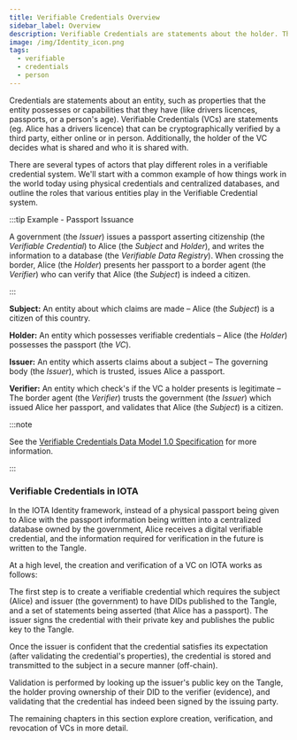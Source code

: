 ```yaml
---
title: Verifiable Credentials Overview
sidebar_label: Overview
description: Verifiable Credentials are statements about the holder. They can be verified online or in person, and the holder decides who to share them with.
image: /img/Identity_icon.png
tags:
  - verifiable
  - credentials
  - person
---
```


Credentials are statements about an entity, such as properties that the entity possesses or capabilities that they have (like drivers licences, passports, or a person's age). Verifiable Credentials (VCs) are statements (eg. Alice has a drivers licence) that can be cryptographically verified by a third party, either online or in person. Additionally, the holder of the VC decides what is shared and who it is shared with.

There are several types of actors that play different roles in a verifiable credential system. We'll start with a common example of how things work in the world today using physical credentials and centralized databases, and outline the roles that various entities play in the Verifiable Credential system.

:::tip Example - Passport Issuance

A government (the _Issuer_) issues a passport asserting citizenship (the _Verifiable Credential_) to Alice (the _Subject_ and _Holder_), and writes the information to a database (the _Verifiable Data Registry_). When crossing the border, Alice (the _Holder_) presents her passport to a border agent (the _Verifier_) who can verify that Alice (the _Subject_) is indeed a citizen.

:::

**Subject:** An entity about which claims are made – Alice (the _Subject_) is a citizen of this country.

**Holder:** An entity which possesses verifiable credentials – Alice (the _Holder_) possesses the passport (the _VC_).

**Issuer:** An entity which asserts claims about a subject – The governing body (the _Issuer_), which is trusted, issues Alice a passport.

**Verifier:** An entity which check's if the VC a holder presents is legitimate – The border agent (the _Verifier_) trusts the government (the _Issuer_) which issued Alice her passport, and validates that Alice (the _Subject_) is a citizen.

:::note

See the [Verifiable Credentials Data Model 1.0 Specification](https://w3c.github.io/vc-data-model/) for more information.

:::

### Verifiable Credentials in IOTA

In the IOTA Identity framework, instead of a physical passport being given to Alice with the passport information being written into a centralized database owned by the government, Alice receives a digital verifiable credential, and the information required for verification in the future is written to the Tangle.

At a high level, the creation and verification of a VC on IOTA works as follows:

The first step is to create a verifiable credential which requires the subject (Alice) and issuer (the government) to have DIDs published to the Tangle, and a set of statements being asserted (that Alice has a passport). The issuer signs the credential with their private key and publishes the public key to the Tangle.

Once the issuer is confident that the credential satisfies its expectation (after validating the credential's properties), the credential is stored and transmitted to the subject in a secure manner (off-chain).

Validation is performed by looking up the issuer's public key on the Tangle, the holder proving ownership of their DID to the verifier (evidence), and validating that the credential has indeed been signed by the issuing party.

The remaining chapters in this section explore creation, verification, and revocation of VCs in more detail.
